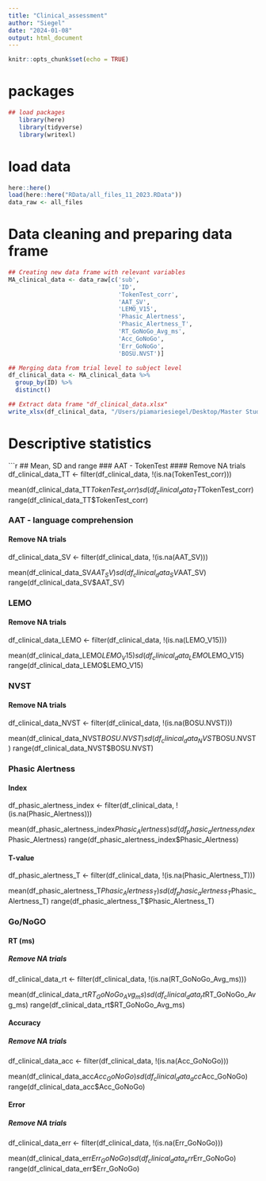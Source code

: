 ```yaml
---
title: "Clinical_assessment"
author: "Siegel"
date: "2024-01-08"
output: html_document
---
```


```r
knitr::opts_chunk$set(echo = TRUE)
```
# packages
```r
## load packages
   library(here)  
   library(tidyverse) 
   library(writexl)
```

# load data
```r
here::here()
load(here::here("RData/all_files_11_2023.RData"))
data_raw <- all_files
```

# Data cleaning and preparing data frame
```r
## Creating new data frame with relevant variables
MA_clinical_data <- data_raw[c('sub',
                               'ID',
                               'TokenTest_corr',
                               'AAT_SV',
                               'LEMO_V15',
                               'Phasic_Alertness',
                               'Phasic_Alertness_T',
                               'RT_GoNoGo_Avg_ms',
                               'Acc_GoNoGo',
                               'Err_GoNoGo',
                               'BOSU.NVST')]

## Merging data from trial level to subject level
df_clinical_data <- MA_clinical_data %>%
  group_by(ID) %>%
  distinct()

## Extract data frame "df_clinical_data.xlsx"
write_xlsx(df_clinical_data, "/Users/piamariesiegel/Desktop/Master Studium/Masterarbeit/Statistics_MA_Thesis/RData/df_clinical_data.xlsx")
````

# Descriptive statistics
```r
## Mean, SD and range
### AAT - TokenTest
#### Remove NA trials
df_clinical_data_TT <- filter(df_clinical_data, !(is.na(TokenTest_corr)))

mean(df_clinical_data_TT$TokenTest_corr)
sd(df_clinical_data_TT$TokenTest_corr)
range(df_clinical_data_TT$TokenTest_corr)

### AAT - language comprehension
#### Remove NA trials
df_clinical_data_SV <- filter(df_clinical_data, !(is.na(AAT_SV)))

mean(df_clinical_data_SV$AAT_SV)
sd(df_clinical_data_SV$AAT_SV)
range(df_clinical_data_SV$AAT_SV)

### LEMO
#### Remove NA trials
df_clinical_data_LEMO <- filter(df_clinical_data, !(is.na(LEMO_V15)))

mean(df_clinical_data_LEMO$LEMO_V15)
sd(df_clinical_data_LEMO$LEMO_V15)
range(df_clinical_data_LEMO$LEMO_V15)

### NVST
#### Remove NA trials
df_clinical_data_NVST <- filter(df_clinical_data, !(is.na(BOSU.NVST)))

mean(df_clinical_data_NVST$BOSU.NVST)
sd(df_clinical_data_NVST$BOSU.NVST)
range(df_clinical_data_NVST$BOSU.NVST)

### Phasic Alertness
#### Index
df_phasic_alertness_index <- filter(df_clinical_data, !(is.na(Phasic_Alertness)))

mean(df_phasic_alertness_index$Phasic_Alertness)
sd(df_phasic_alertness_index$Phasic_Alertness)
range(df_phasic_alertness_index$Phasic_Alertness)

#### T-value
df_phasic_alertness_T <- filter(df_clinical_data, !(is.na(Phasic_Alertness_T)))

mean(df_phasic_alertness_T$Phasic_Alertness_T)
sd(df_phasic_alertness_T$Phasic_Alertness_T)
range(df_phasic_alertness_T$Phasic_Alertness_T)

### Go/NoGO
#### RT (ms)
##### Remove NA trials
df_clinical_data_rt <- filter(df_clinical_data, !(is.na(RT_GoNoGo_Avg_ms)))

mean(df_clinical_data_rt$RT_GoNoGo_Avg_ms)
sd(df_clinical_data_rt$RT_GoNoGo_Avg_ms)
range(df_clinical_data_rt$RT_GoNoGo_Avg_ms)


#### Accuracy
##### Remove NA trials
df_clinical_data_acc <- filter(df_clinical_data, !(is.na(Acc_GoNoGo)))

mean(df_clinical_data_acc$Acc_GoNoGo)
sd(df_clinical_data_acc$Acc_GoNoGo)
range(df_clinical_data_acc$Acc_GoNoGo)

#### Error
##### Remove NA trials
df_clinical_data_err <- filter(df_clinical_data, !(is.na(Err_GoNoGo)))

mean(df_clinical_data_err$Err_GoNoGo)
sd(df_clinical_data_err$Err_GoNoGo)
range(df_clinical_data_err$Err_GoNoGo)
